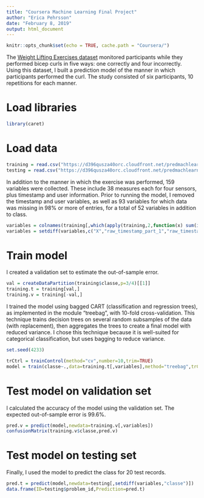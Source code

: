 ```yaml
---
title: "Coursera Machine Learning Final Project"
author: "Erica Pehrsson"
date: "February 8, 2019"
output: html_document
---
```


```r
knitr::opts_chunk$set(echo = TRUE, cache.path = "Coursera/")
```

The [Weight Lifting Exercises dataset](http://groupware.les.inf.puc-rio.br/har) monitored participants while they performed bicep curls in five ways: one correctly and four incorrectly. Using this dataset, I built a prediction model of the manner in which participants performed the curl. The study consisted of six participants, 10 repetitions for each manner.

# Load libraries

```r
library(caret)
```

# Load data

```r
training = read.csv("https://d396qusza40orc.cloudfront.net/predmachlearn/pml-training.csv",na.strings=c("NA","","#DIV/0!"))
testing = read.csv("https://d396qusza40orc.cloudfront.net/predmachlearn/pml-testing.csv",na.strings=c("NA","","#DIV/0!"))
```

In addition to the manner in which the exercise was performed, 159 variables were collected. These include 38 measures each for four sensors, plus timestamp and user information. Prior to running the model, I removed the timestamp and user variables, as well as 93 variables for which data was missing in 98% or more of entries, for a total of 52 variables in addition to class.

```r
variables = colnames(training[,which(apply(training,2,function(x) sum(is.na(x))) == 0)])
variables = setdiff(variables,c("X","raw_timestamp_part_1","raw_timestamp_part_2","cvtd_timestamp","new_window","num_window","user_name"))
```

# Train model

I created a validation set to estimate the out-of-sample error. 

```r
val = createDataPartition(training$classe,p=3/4)[[1]]
training.t = training[val,]
training.v = training[-val,]
```

I trained the model using bagged CART (classification and regression trees), as implemented in the module "treebag", with 10-fold cross-validation. This technique trains decision trees on several random subsamples of the data (with replacement), then aggregates the trees to create a final model with reduced variance. I chose this technique because it is well-suited for categorical classification, but uses bagging to reduce variance.

```r
set.seed(4233)

trCtrl = trainControl(method="cv",number=10,trim=TRUE)
model = train(classe~.,data=training.t[,variables],method="treebag",trControl=trCtrl)
```

# Test model on validation set

I calculated the accuracy of the model using the validation set. The expected out-of-sample error is 99.6%. 

```r
pred.v = predict(model,newdata=training.v[,variables])
confusionMatrix(training.v$classe,pred.v)
```

# Test model on testing set

Finally, I used the model to predict the class for 20 test records.

```r
pred.t = predict(model,newdata=testing[,setdiff(variables,"classe")])
data.frame(ID=testing$problem_id,Prediction=pred.t)
```
